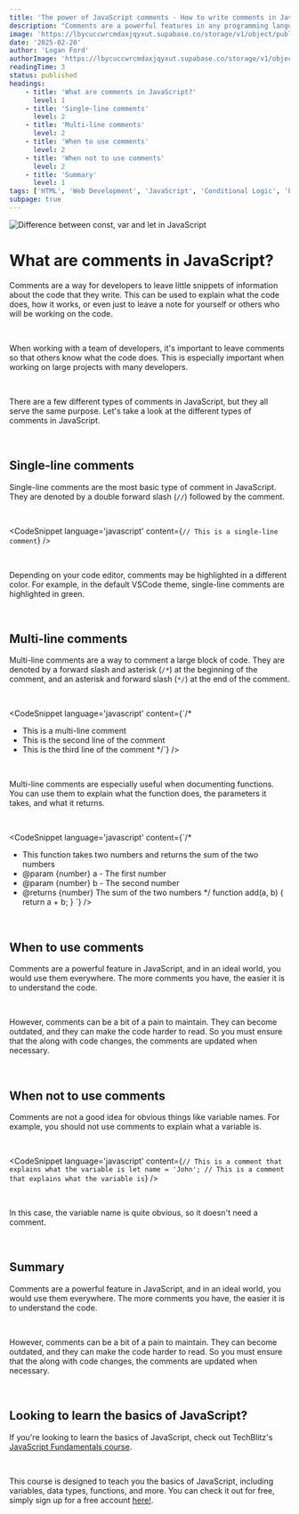 ```yaml
---
title: 'The power of JavaScript comments - How to write comments in JavaScript'
description: "Comments are a powerful features in any programming language, and JavaScript is no exception. This guide will show you how to write comments in JavaScript, including single-line and multi-line comments."
image: 'https://lbycuccwrcmdaxjqyxut.supabase.co/storage/v1/object/public/blog-images/html-conditional-statement.png'
date: '2025-02-20'
author: 'Logan Ford'
authorImage: 'https://lbycuccwrcmdaxjqyxut.supabase.co/storage/v1/object/public/user-profile-pictures/3a57d7e8-8b80-483b-93d0-70fe1f06b0c0/logo.png?u=1l5im5h5n6e5'
readingTime: 3
status: published
headings:
    - title: 'What are comments in JavaScript?'
      level: 1
    - title: 'Single-line comments'
      level: 2
    - title: 'Multi-line comments'
      level: 2
    - title: 'When to use comments'
      level: 2
    - title: 'When not to use comments'
      level: 2
    - title: 'Summary'
      level: 1
tags: ['HTML', 'Web Development', 'JavaScript', 'Conditional Logic', 'Frontend']
subpage: true
---
```



<img className='max-h-80 object-cover w-full' src="https://lbycuccwrcmdaxjqyxut.supabase.co/storage/v1/object/public/marketing-images//how-to-write-comments-in-javascript.avif" alt="Difference between const, var and let in JavaScript" />

# What are comments in JavaScript?

Comments are a way for developers to leave little snippets of information about the code that they write. This can be used to explain what the code does, how it works, 
or even just to leave a note for yourself or others who will be working on the code.

<br />

When working with a team of developers, it's important to leave comments so that others know what the code does. This is especially important when working on large projects with many developers.

<br />

There are a few different types of comments in JavaScript, but they all serve the same purpose. Let's take a look at the different types of comments in JavaScript.

<br />

## Single-line comments

Single-line comments are the most basic type of comment in JavaScript. They are denoted by a double forward slash (`//`) followed by the comment.

<br />

<CodeSnippet language='javascript' content={`// This is a single-line comment`} />

<br />

Depending on your code editor, comments may be highlighted in a different color. For example, in the default VSCode theme, single-line comments are highlighted in green.

<br />

## Multi-line comments

Multi-line comments are a way to comment a large block of code. They are denoted by a forward slash and asterisk (`/*`) at the beginning of the comment, and an asterisk and forward slash (`*/`) at the end of the comment.

<br />

<CodeSnippet language='javascript' content={`/* 
* This is a multi-line comment
* This is the second line of the comment
* This is the third line of the comment
*/`} />

<br />

Multi-line comments are especially useful when documenting functions. You can use them to explain what the function does, the parameters it takes, and what it returns.

<br />

<CodeSnippet language='javascript' content={`/* 
* This function takes two numbers and returns the sum of the two numbers
* @param {number} a - The first number
* @param {number} b - The second number
* @returns {number} The sum of the two numbers
*/
function add(a, b) {
    return a + b;
}
`} />

<br />

## When to use comments

Comments are a powerful feature in JavaScript, and in an ideal world, you would use them everywhere. The more comments you have, the easier it is to understand the code.

<br />

However, comments can be a bit of a pain to maintain. They can become outdated, and they can make the code harder to read. So you must ensure that the along with code changes, the comments are updated when necessary.

<br />

## When not to use comments

Comments are not a good idea for obvious things like variable names. For example, you should not use comments to explain what a variable is.

<br />

<CodeSnippet language='javascript' content={`// This is a comment that explains what the variable is
let name = 'John'; // This is a comment that explains what the variable is`} />

<br />

In this case, the variable name is quite obvious, so it doesn't need a comment.

<br />

## Summary

Comments are a powerful feature in JavaScript, and in an ideal world, you would use them everywhere. The more comments you have, the easier it is to understand the code.

<br />

However, comments can be a bit of a pain to maintain. They can become outdated, and they can make the code harder to read. So you must ensure that the along with code changes, the comments are updated when necessary.

<br />

## Looking to learn the basics of JavaScript?

If you're looking to learn the basics of JavaScript, check out TechBlitz's [JavaScript Fundamentals course](https://techblitz.dev/roadmap/javascript-fundamentals).

<br />

This course is designed to teach you the basics of JavaScript, including variables, data types, functions, and more. You can check it out for free, simply sign up for a free account [here!](https://techblitz.dev/signup).

<br />

